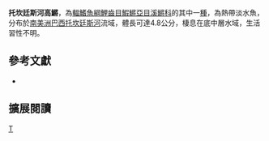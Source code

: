 {{Speciesbox 
| taxon = Hypsolebias tocantinensis
| status = NE
| status_system = IUCN3.1
| authority =  [[Nielsen|Nielsen]], [[Cruz|Cruz]] & [[Baptista|Baptista]], 2012
| synonyms = 
}}
'''托坎廷斯河高鱂'''，為[[輻鰭魚綱|輻鰭魚綱]][[鯉齒目|鯉齒目]][[鰕鱂亞目|鰕鱂亞目]][[溪鱂科|溪鱂科]]的其中一[[種|種]]，為熱帶淡水魚，分布於[[南美洲|南美洲]][[巴西|巴西]][[托坎廷斯河|托坎廷斯河]]流域，體長可達4.8公分，棲息在底中層水域，生活習性不明。

== 參考文獻 ==
*{{FishBase_species|genus=Hypsolebias|species=tocantinensis|year=2014|month=8}}

== 擴展閱讀 ==
{{refbegin}}
{{wikispecies-inline|Hypsolebias tocantinensis|托坎廷斯河高鱂}}
{{refend}}
{{Taxonbar|from=Q13341661}}

[[Category:高鱂屬|T]]


{{魚類小作品}}